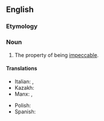 ==English==

===Etymology===
{{rfe|en}}

===Noun===
{{en-noun|-|+}}

# The property of being [[impeccable]].

====Translations====
{{trans-top|the property of being impeccable}}
* Italian: {{t|it|impeccabilità|f}}, {{t|it|inappuntabilità|f}}
* Kazakh: {{t|kk|бейуаздық}}
* Manx: {{t|gv|neupheccoilid|m}}, {{t|gv|neuloghtaght|f}}
{{trans-mid}}
* Polish: {{t+|pl|nienaganność|f}}
* Spanish: {{t|es|impecabilidad|f}}
{{trans-bottom}}